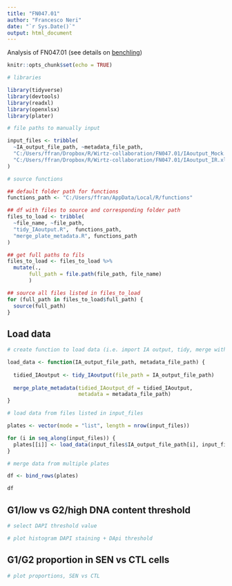 ```yaml
---
title: "FN047.01"
author: "Francesco Neri"
date: "`r Sys.Date()`"
output: html_document
---
```


Analysis of FN047.01 (see details on [benchling](https://benchling.com/francesconeri/f/lib_zYqsGFL4-senescence-morphology-study/etr_1qDjrVUH-fn047-01_hmvecl_fs-ss_ir_dna-content-after-g1-enrichment/edit))

```r
knitr::opts_chunk$set(echo = TRUE)

# libraries

library(tidyverse)
library(devtools)
library(readxl)
library(openxlsx)
library(plater)

# file paths to manually input

input_files <- tribble(
  ~IA_output_file_path, ~metadata_file_path,
  "C:/Users/ffran/Dropbox/R/Wirtz-collaboration/FN047.01/IAoutput_Mock.xlsx", "C:/Users/ffran/Dropbox/R/Wirtz-collaboration/FN047.01/IAoutput_Mock_metadata.csv",
  "C:/Users/ffran/Dropbox/R/Wirtz-collaboration/FN047.01/IAoutput_IR.xlsx", "C:/Users/ffran/Dropbox/R/Wirtz-collaboration/FN047.01/IAoutput_IR_metadata.csv"
)

# source functions

## default folder path for functions
functions_path <- "C:/Users/ffran/AppData/Local/R/functions"

## df with files to source and corresponding folder path
files_to_load <- tribble(
  ~file_name, ~file_path,
  "tidy_IAoutput.R",  functions_path,
  "merge_plate_metadata.R", functions_path
)

## get full paths to fils
files_to_load <- files_to_load %>%
  mutate(.,
       full_path = file.path(file_path, file_name)
       )

## source all files listed in files_to_load
for (full_path in files_to_load$full_path) {
  source(full_path)
}

```

## Load data

```r

# create function to load data (i.e. import IA output, tidy, merge with plate metadata)

load_data <- function(IA_output_file_path, metadata_file_path) {
  
  tidied_IAoutput <- tidy_IAoutput(file_path = IA_output_file_path)
  
  merge_plate_metadata(tidied_IAoutput_df = tidied_IAoutput,
                       metadata = metadata_file_path)
}

# load data from files listed in input_files

plates <- vector(mode = "list", length = nrow(input_files))

for (i in seq_along(input_files)) {
  plates[[i]] <- load_data(input_files$IA_output_file_path[i], input_files$metadata_file_path[i])
}

# merge data from multiple plates

df <- bind_rows(plates)

df

```

## G1/low vs G2/high DNA content threshold


```r

# select DAPI threshold value

# plot histogram DAPI staining + DApi threshold

```


## G1/G2 proportion in SEN vs CTL cells


```r

# plot proportions, SEN vs CTL

```

